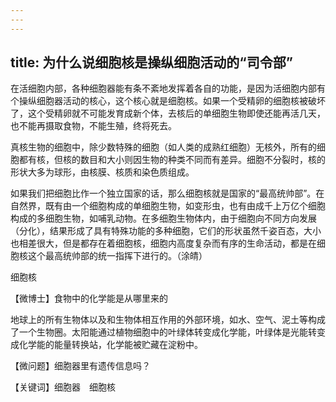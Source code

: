 ```yaml
---
---
---
```

title: 为什么说细胞核是操纵细胞活动的“司令部”
---




在活细胞内部，各种细胞器能有条不紊地发挥着各自的功能，是因为活细胞内部有个操纵细胞器活动的核心，这个核心就是细胞核。如果一个受精卵的细胞核被破坏了，这个受精卵就不可能发育成新个体，去核后的单细胞生物即使还能再活几天，也不能再摄取食物，不能生殖，终将死去。

真核生物的细胞中，除少数特殊的细胞（如人类的成熟红细胞）无核外，所有的细胞都有核，但核的数目和大小则因生物的种类不同而有差异。细胞不分裂时，核的形状大多为球形，由核膜、核质和染色质组成。

如果我们把细胞比作一个独立国家的话，那么细胞核就是国家的“最高统帅部”。在自然界，既有由一个细胞构成的单细胞生物，如变形虫，也有由成千上万亿个细胞构成的多细胞生物，如哺乳动物。在多细胞生物体内，由于细胞向不同方向发展（分化），结果形成了具有特殊功能的多种细胞，它们的形状虽然千姿百态，大小也相差很大，但是都存在着细胞核，细胞内高度复杂而有序的生命活动，都是在细胞核这个最高统帅部的统一指挥下进行的。（涂皘）

细胞核





【微博士】食物中的化学能是从哪里来的

地球上的所有生物体以及和生物体相互作用的外部环境，如水、空气、泥土等构成了一个生物圈。太阳能通过植物细胞中的叶绿体转变成化学能，叶绿体是光能转变成化学能的能量转换站，化学能被贮藏在淀粉中。

【微问题】细胞器里有遗传信息吗？

【关键词】细胞器　细胞核